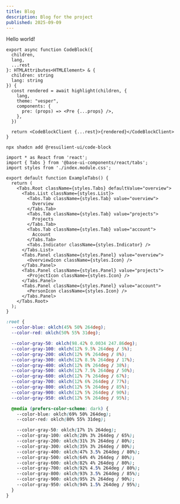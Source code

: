 ```yaml
---
title: Blog
description: Blog for the project
published: 2025-09-09
---
```


Hello world!

```tsx lineNumbers title="Hello World"
export async function CodeBlock({
  children,
  lang,
  ...rest
}: HTMLAttributes<HTMLElement> & {
  children: string
  lang: string
}) {
  const rendered = await highlight(children, {
    lang,
    theme: "vesper",
    components: {
      pre: (props) => <Pre {...props} />,
    },
  })

  return <CodeBlockClient {...rest}>{rendered}</CodeBlockClient>
}
```

```package-install
npx shadcn add @resuilient-ui/code-block
```

```tsx tab="index.tsx"
import * as React from 'react';
import { Tabs } from '@base-ui-components/react/tabs';
import styles from './index.module.css';

export default function ExampleTabs() {
  return (
    <Tabs.Root className={styles.Tabs} defaultValue="overview">
      <Tabs.List className={styles.List}>
        <Tabs.Tab className={styles.Tab} value="overview">
          Overview
        </Tabs.Tab>
        <Tabs.Tab className={styles.Tab} value="projects">
          Projects
        </Tabs.Tab>
        <Tabs.Tab className={styles.Tab} value="account">
          Account
        </Tabs.Tab>
        <Tabs.Indicator className={styles.Indicator} />
      </Tabs.List>
      <Tabs.Panel className={styles.Panel} value="overview">
        <OverviewIcon className={styles.Icon} />
      </Tabs.Panel>
      <Tabs.Panel className={styles.Panel} value="projects">
        <ProjectIcon className={styles.Icon} />
      </Tabs.Panel>
      <Tabs.Panel className={styles.Panel} value="account">
        <PersonIcon className={styles.Icon} />
      </Tabs.Panel>
    </Tabs.Root>
  );
}
```

```css tab="theme.css"
:root {
  --color-blue: oklch(45% 50% 264deg);
  --color-red: oklch(50% 55% 31deg);

  --color-gray-50: oklch(98.42% 0.0034 247.86deg);
  --color-gray-100: oklch(12% 9.5% 264deg / 5%);
  --color-gray-200: oklch(12% 9% 264deg / 8%);
  --color-gray-300: oklch(12% 8.5% 264deg / 17%);
  --color-gray-400: oklch(12% 8% 264deg / 38%);
  --color-gray-500: oklch(12% 7.5% 264deg / 50%);
  --color-gray-600: oklch(12% 7% 264deg / 67%);
  --color-gray-700: oklch(12% 6% 264deg / 77%);
  --color-gray-800: oklch(12% 5% 264deg / 85%);
  --color-gray-900: oklch(12% 5% 264deg / 90%);
  --color-gray-950: oklch(12% 5% 264deg / 95%);

  @media (prefers-color-scheme: dark) {
    --color-blue: oklch(69% 50% 264deg);
    --color-red: oklch(80% 55% 31deg);

    --color-gray-50: oklch(17% 1% 264deg);
    --color-gray-100: oklch(28% 3% 264deg / 65%);
    --color-gray-200: oklch(31% 3% 264deg / 80%);
    --color-gray-300: oklch(35% 3% 264deg / 80%);
    --color-gray-400: oklch(47% 3.5% 264deg / 80%);
    --color-gray-500: oklch(64% 4% 264deg / 80%);
    --color-gray-600: oklch(82% 4% 264deg / 80%);
    --color-gray-700: oklch(92% 4.5% 264deg / 80%);
    --color-gray-800: oklch(93% 3.5% 264deg / 85%);
    --color-gray-900: oklch(95% 2% 264deg / 90%);
    --color-gray-950: oklch(94% 1.5% 264deg / 95%);
  }
}
```